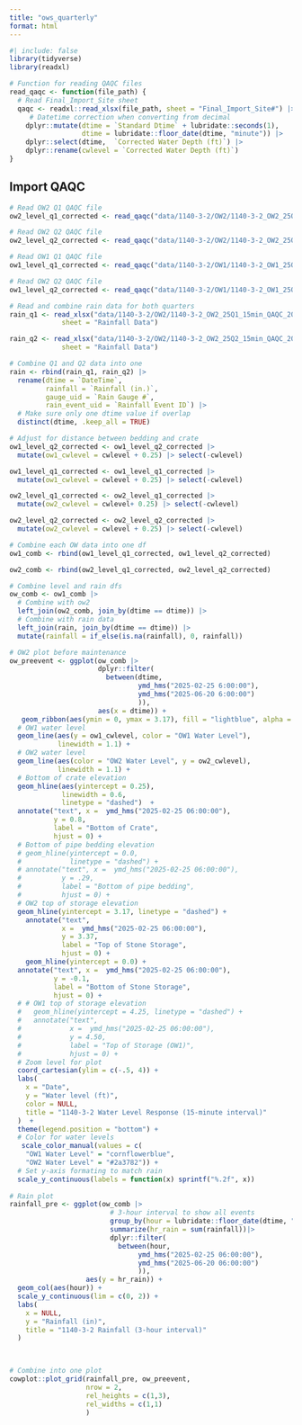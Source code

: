 ```yaml
---
title: "ows_quarterly"
format: html
---
```


```r
#| include: false
library(tidyverse)
library(readxl)
```

```r
# Function for reading QAQC files
read_qaqc <- function(file_path) {
  # Read Final_Import_Site sheet
  qaqc <- readxl::read_xlsx(file_path, sheet = "Final_Import_Site#") |>
     # Datetime correction when converting from decimal
    dplyr::mutate(dtime = `Standard Dtime` + lubridate::seconds(1),
                  dtime = lubridate::floor_date(dtime, "minute")) |>
    dplyr::select(dtime,  `Corrected Water Depth (ft)`) |>
    dplyr::rename(cwlevel = `Corrected Water Depth (ft)`)
}
```

## Import QAQC

```r
# Read OW2 Q1 QAQC file
ow2_level_q1_corrected <- read_qaqc("data/1140-3-2/OW2/1140-3-2_OW2_25Q1_15min_QAQC_20250710_KR.xlsx")

# Read OW2 Q2 QAQC file
ow2_level_q2_corrected <- read_qaqc("data/1140-3-2/OW2/1140-3-2_OW2_25Q2_15min_QAQC_20250710_KR.xlsx")

# Read OW1 Q1 QAQC file
ow1_level_q1_corrected <- read_qaqc("data/1140-3-2/OW1/1140-3-2_OW1_25Q1_15min_QAQC_20250710_KR.xlsx")

# Read OW2 Q2 QAQC file
ow1_level_q2_corrected <- read_qaqc("data/1140-3-2/OW1/1140-3-2_OW1_25Q2_15min_QAQC_20250710_KR.xlsx")

# Read and combine rain data for both quarters
rain_q1 <- read_xlsx("data/1140-3-2/OW2/1140-3-2_OW2_25Q1_15min_QAQC_20250710_KR.xlsx",
             sheet = "Rainfall Data")

rain_q2 <- read_xlsx("data/1140-3-2/OW2/1140-3-2_OW2_25Q2_15min_QAQC_20250710_KR.xlsx",
             sheet = "Rainfall Data")

# Combine Q1 and Q2 data into one
rain <- rbind(rain_q1, rain_q2) |>
  rename(dtime = `DateTime`,
         rainfall = `Rainfall (in.)`,
         gauge_uid = `Rain Gauge #`,
         rain_event_uid = `Rainfall Event ID`) |>
  # Make sure only one dtime value if overlap
  distinct(dtime, .keep_all = TRUE)

```

```r
# Adjust for distance between bedding and crate
ow1_level_q2_corrected <- ow1_level_q2_corrected |>
  mutate(ow1_cwlevel = cwlevel + 0.25) |> select(-cwlevel)

ow1_level_q1_corrected <- ow1_level_q1_corrected |>
  mutate(ow1_cwlevel = cwlevel + 0.25) |> select(-cwlevel)

ow2_level_q1_corrected <- ow2_level_q1_corrected |>
  mutate(ow2_cwlevel = cwlevel+ 0.25) |> select(-cwlevel)

ow2_level_q2_corrected <- ow2_level_q2_corrected |>
  mutate(ow2_cwlevel = cwlevel + 0.25) |> select(-cwlevel)

# Combine each OW data into one df
ow1_comb <- rbind(ow1_level_q1_corrected, ow1_level_q2_corrected)

ow2_comb <- rbind(ow2_level_q1_corrected, ow2_level_q2_corrected)

# Combine level and rain dfs
ow_comb <- ow1_comb |>
  # Combine with ow2
  left_join(ow2_comb, join_by(dtime == dtime)) |>
  # Combine with rain data
  left_join(rain, join_by(dtime == dtime)) |>
  mutate(rainfall = if_else(is.na(rainfall), 0, rainfall))
```

```r
# OW2 plot before maintenance
ow_preevent <- ggplot(ow_comb |> 
                      dplyr::filter(
                        between(dtime, 
                                ymd_hms("2025-02-25 6:00:00"),
                                ymd_hms("2025-06-20 6:00:00")
                                )),
                      aes(x = dtime)) +
   geom_ribbon(aes(ymin = 0, ymax = 3.17), fill = "lightblue", alpha = 0.4) +
  # OW1 water level
  geom_line(aes(y = ow1_cwlevel, color = "OW1 Water Level"),
            linewidth = 1.1) +
  # OW2 water level
  geom_line(aes(color = "OW2 Water Level", y = ow2_cwlevel),
            linewidth = 1.1) +
  # Bottom of crate elevation
  geom_hline(aes(yintercept = 0.25),
             linewidth = 0.6,
             linetype = "dashed")  +
  annotate("text", x =  ymd_hms("2025-02-25 06:00:00"),
           y = 0.8, 
           label = "Bottom of Crate",
           hjust = 0) +
  # Bottom of pipe bedding elevation
  # geom_hline(yintercept = 0.0,
  #            linetype = "dashed") +
  # annotate("text", x =  ymd_hms("2025-02-25 06:00:00"),
  #          y = .29, 
  #          label = "Bottom of pipe bedding",
  #          hjust = 0) +
  # OW2 top of storage elevation
  geom_hline(yintercept = 3.17, linetype = "dashed") +
    annotate("text",
             x =  ymd_hms("2025-02-25 06:00:00"),
             y = 3.37,
             label = "Top of Stone Storage",
             hjust = 0) +
    geom_hline(yintercept = 0.0) +
  annotate("text", x =  ymd_hms("2025-02-25 06:00:00"),
           y = -0.1, 
           label = "Bottom of Stone Storage",
           hjust = 0) +
  # # OW1 top of storage elevation
  #   geom_hline(yintercept = 4.25, linetype = "dashed") +
  #   annotate("text",
  #            x =  ymd_hms("2025-02-25 06:00:00"),
  #            y = 4.50, 
  #            label = "Top of Storage (OW1)",
  #            hjust = 0) +
  # Zoom level for plot 
  coord_cartesian(ylim = c(-.5, 4)) +
  labs(
    x = "Date",
    y = "Water level (ft)",
    color = NULL,
    title = "1140-3-2 Water Level Response (15-minute interval)"
  )  +
  theme(legend.position = "bottom") +
  # Color for water levels
   scale_color_manual(values = c(
    "OW1 Water Level" = "cornflowerblue",
    "OW2 Water Level" = "#2a3782")) +
  # Set y-axis formating to match rain
  scale_y_continuous(labels = function(x) sprintf("%.2f", x))
  
# Rain plot
rainfall_pre <- ggplot(ow_comb |>
                         # 3-hour interval to show all events
                         group_by(hour = lubridate::floor_date(dtime, "3 hour")) |>
                         summarize(hr_rain = sum(rainfall))|> 
                         dplyr::filter(
                           between(hour, 
                                ymd_hms("2025-02-25 06:00:00"),
                                ymd_hms("2025-06-20 06:00:00")
                                )),
                   aes(y = hr_rain)) +
  geom_col(aes(hour)) + 
  scale_y_continuous(lim = c(0, 2)) +
  labs(
    x = NULL,
    y = "Rainfall (in)",
    title = "1140-3-2 Rainfall (3-hour interval)"
  )

  
```

```r
# Combine into one plot
cowplot::plot_grid(rainfall_pre, ow_preevent,
                   nrow = 2,
                   rel_heights = c(1,3),
                   rel_widths = c(1,1)
                   )
```

